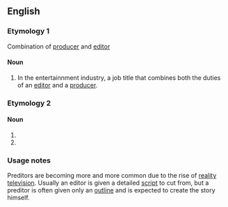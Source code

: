 ==English==

===Etymology 1===
Combination of [[producer]] and [[editor]]

====Noun====
{{en-noun}}

# In the entertainnment industry, a job title that combines both the duties of an [[editor]] and a [[producer]].

===Etymology 2===

====Noun====
{{en-noun}}

# {{misspelling of|predator}}
# {{misspelling of|predictor}}

===Usage notes===
Preditors are becoming more and more common due to the rise of [[reality television]].  Usually an editor is given a detailed [[script]] to cut from, but a preditor is often given only an [[outline]] and is expected to create the story himself.